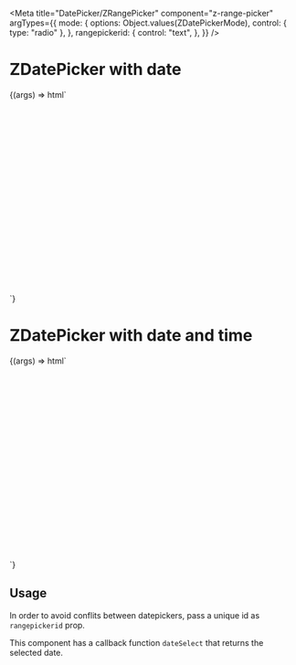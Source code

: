


<Meta
  title="DatePicker/ZRangePicker"
  component="z-range-picker"
  argTypes={{
    mode: {
      options: Object.values(ZDatePickerMode),
      control: { type: "radio" },
    },
    rangepickerid: {
      control: "text",
    },
  }}
/>

# ZDatePicker with date

<Canvas>
  <Story
    name="ZDatePicker with date"
    args={{
      mode: "date",
      rangepickerid: "picker-01",
    }}
    height="180px"
  >
    {(args) => html`
      <div style="height:300px; padding-top:40px">
        <z-range-picker
          mode=${args.mode}
          rangepickerid=${args.rangepickerid}
          id=${args.rangepickerid}
        ></z-range-picker>
      </div>
      <script>
        const picker1 = document.getElementById("${args.rangepickerid}");
        picker1.addEventListener("dateSelect", (e) => alert(e.detail));
      </script>
    `}
  </Story>
</Canvas>

# ZDatePicker with date and time

<Canvas>
  <Story
    name="ZDatePicker with date and time"
    args={{
      mode: "date-time",
      rangepickerid: "picker-02",
    }}
  >
    {(args) => html`
      <div style="height:300px; padding-top:40px">
        <z-range-picker
          mode=${args.mode}
          rangepickerid=${args.rangepickerid}
          id=${args.rangepickerid}
        ></z-range-picker>
      </div>
      <script>
        const picker2 = document.getElementById("${args.rangepickerid}");
        picker2.addEventListener("dateSelect", (e) => alert(e.detail));
      </script>
    `}
  </Story>
</Canvas>

## Usage

In order to avoid conflits between datepickers, pass a unique id as `rangepickerid` prop.

This component has a callback function `dateSelect` that returns the selected date.

